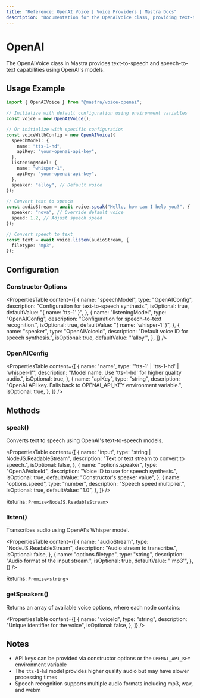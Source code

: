 ```yaml
---
title: "Reference: OpenAI Voice | Voice Providers | Mastra Docs"
description: "Documentation for the OpenAIVoice class, providing text-to-speech and speech-to-text capabilities."
---
```


# OpenAI

The OpenAIVoice class in Mastra provides text-to-speech and speech-to-text capabilities using OpenAI's models.

## Usage Example

```typescript
import { OpenAIVoice } from "@mastra/voice-openai";

// Initialize with default configuration using environment variables
const voice = new OpenAIVoice();

// Or initialize with specific configuration
const voiceWithConfig = new OpenAIVoice({
  speechModel: {
    name: "tts-1-hd",
    apiKey: "your-openai-api-key",
  },
  listeningModel: {
    name: "whisper-1",
    apiKey: "your-openai-api-key",
  },
  speaker: "alloy", // Default voice
});

// Convert text to speech
const audioStream = await voice.speak("Hello, how can I help you?", {
  speaker: "nova", // Override default voice
  speed: 1.2, // Adjust speech speed
});

// Convert speech to text
const text = await voice.listen(audioStream, {
  filetype: "mp3",
});
```

## Configuration

### Constructor Options

<PropertiesTable
  content={[
    {
      name: "speechModel",
      type: "OpenAIConfig",
      description: "Configuration for text-to-speech synthesis.",
      isOptional: true,
      defaultValue: "{ name: 'tts-1' }",
    },
    {
      name: "listeningModel",
      type: "OpenAIConfig",
      description: "Configuration for speech-to-text recognition.",
      isOptional: true,
      defaultValue: "{ name: 'whisper-1' }",
    },
    {
      name: "speaker",
      type: "OpenAIVoiceId",
      description: "Default voice ID for speech synthesis.",
      isOptional: true,
      defaultValue: "'alloy'",
    },
  ]}
/>

### OpenAIConfig

<PropertiesTable
  content={[
    {
      name: "name",
      type: "'tts-1' | 'tts-1-hd' | 'whisper-1'",
      description: "Model name. Use 'tts-1-hd' for higher quality audio.",
      isOptional: true,
    },
    {
      name: "apiKey",
      type: "string",
      description:
        "OpenAI API key. Falls back to OPENAI_API_KEY environment variable.",
      isOptional: true,
    },
  ]}
/>

## Methods

### speak()

Converts text to speech using OpenAI's text-to-speech models.

<PropertiesTable
  content={[
    {
      name: "input",
      type: "string | NodeJS.ReadableStream",
      description: "Text or text stream to convert to speech.",
      isOptional: false,
    },
    {
      name: "options.speaker",
      type: "OpenAIVoiceId",
      description: "Voice ID to use for speech synthesis.",
      isOptional: true,
      defaultValue: "Constructor's speaker value",
    },
    {
      name: "options.speed",
      type: "number",
      description: "Speech speed multiplier.",
      isOptional: true,
      defaultValue: "1.0",
    },
  ]}
/>

Returns: `Promise<NodeJS.ReadableStream>`

### listen()

Transcribes audio using OpenAI's Whisper model.

<PropertiesTable
  content={[
    {
      name: "audioStream",
      type: "NodeJS.ReadableStream",
      description: "Audio stream to transcribe.",
      isOptional: false,
    },
    {
      name: "options.filetype",
      type: "string",
      description: "Audio format of the input stream.",
      isOptional: true,
      defaultValue: "'mp3'",
    },
  ]}
/>

Returns: `Promise<string>`

### getSpeakers()

Returns an array of available voice options, where each node contains:

<PropertiesTable
  content={[
    {
      name: "voiceId",
      type: "string",
      description: "Unique identifier for the voice",
      isOptional: false,
    },
  ]}
/>

## Notes

- API keys can be provided via constructor options or the `OPENAI_API_KEY` environment variable
- The `tts-1-hd` model provides higher quality audio but may have slower processing times
- Speech recognition supports multiple audio formats including mp3, wav, and webm
